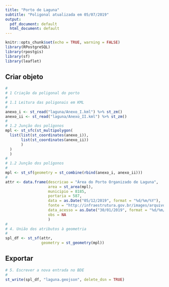 ```yaml
---
title: "Porto de Laguna"
subtitle: "Poligonal atualizada em 05/07/2019"
output:
  pdf_document: default
  html_document: default
---
```


```r
knitr::opts_chunk$set(echo = TRUE, warning = FALSE)
library(RPostgreSQL)
library(rpostgis)
library(sf)
library(leaflet)
```

## Criar objeto

```r
#
# 1 Criação da poligonal do porto
#
# 1.1 Leitura das poligonais em KML
#  
anexo_i <- st_read("laguna/Anexo_I.kml") %>% st_zm()
anexo_ii <- st_read("laguna/Anexo_II.kml") %>% st_zm()
#
# 1.2 Junção dos polígonos
mpl <- st_sfc(st_multipolygon(
  list(list(st_coordinates(anexo_i)), 
       list(st_coordinates(anexo_ii))
       )
  )
  )
#
# 1.2 Junção dos polígonos
#
mpl <- st_sf(geometry = st_combine(rbind(anexo_i, anexo_ii)))
#
attr <- data.frame(descricao = "Área do Porto Organizado de Laguna",
                   area = st_area(mpl),
                   municipio = 8185,
                   portaria = 587,
                   data = as.Date("05/12/2019", format = "%d/%m/%Y"),
                   fonte = "http://infraestrutura.gov.br/images/arquivos-poligonais-das-areas-dos-portos-organizados/Laguna.zip",
                   data_acesso = as.Date("30/01/2019", format = "%d/%m/%Y"),
                   obs = NA
                   )
#
# 4. União dos atributos à geometria
#
spl_df <- st_sf(attr,
                geometry = st_geometry(mpl))
```

## Exportar

```r
# 5. Escrever a nova entrada no BDE
#
st_write(spl_df, "laguna.geojson", delete_dsn = TRUE)
```
